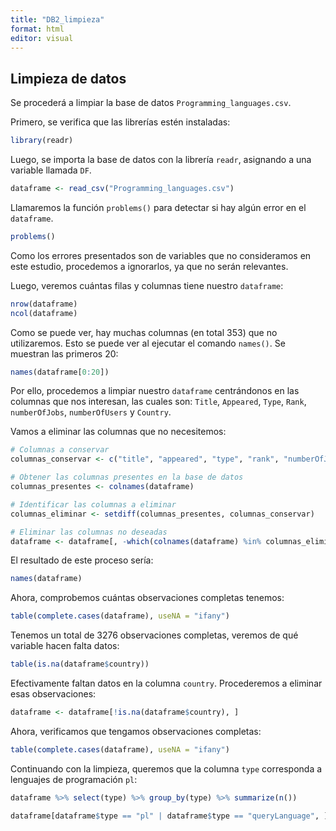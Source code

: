 ```yaml
---
title: "DB2_limpieza"
format: html
editor: visual
---
```


## Limpieza de datos

Se procederá a limpiar la base de datos `Programming_languages.csv`.

Primero, se verifica que las librerías estén instaladas:

```r
library(readr)
```

Luego, se importa la base de datos con la librería `readr`, asignando a una variable llamada `DF`.

```r
dataframe <- read_csv("Programming_languages.csv")
```

Llamaremos la función `problems()` para detectar si hay algún error en el `dataframe`.

```r
problems()
```

Como los errores presentados son de variables que no consideramos en este estudio, procedemos a ignorarlos, ya que no serán relevantes.

Luego, veremos cuántas filas y columnas tiene nuestro `dataframe`:

```r
nrow(dataframe)
ncol(dataframe)
```

Como se puede ver, hay muchas columnas (en total 353) que no utilizaremos. Esto se puede ver al ejecutar el comando `names()`. Se muestran las primeros 20:

```r
names(dataframe[0:20])
```

Por ello, procedemos a limpiar nuestro `dataframe` centrándonos en las columnas que nos interesan, las cuales son: `Title`, `Appeared`, `Type`, `Rank`, `numberOfJobs`, `numberOfUsers` y `Country`.

Vamos a eliminar las columnas que no necesitemos:

```r
# Columnas a conservar
columnas_conservar <- c("title", "appeared", "type", "rank", "numberOfJobs", "numberOfUsers", "country")

# Obtener las columnas presentes en la base de datos
columnas_presentes <- colnames(dataframe)

# Identificar las columnas a eliminar
columnas_eliminar <- setdiff(columnas_presentes, columnas_conservar)

# Eliminar las columnas no deseadas
dataframe <- dataframe[, -which(colnames(dataframe) %in% columnas_eliminar)]

```

El resultado de este proceso sería:

```r
names(dataframe)
```

Ahora, comprobemos cuántas observaciones completas tenemos:

```r
table(complete.cases(dataframe), useNA = "ifany")
```

Tenemos un total de 3276 observaciones completas, veremos de qué variable hacen falta datos:

```r
table(is.na(dataframe$country))
```

Efectivamente faltan datos en la columna `country`. Procederemos a eliminar esas observaciones:

```r
dataframe <- dataframe[!is.na(dataframe$country), ]
```

Ahora, verificamos que tengamos observaciones completas:

```r
table(complete.cases(dataframe), useNA = "ifany")
```

Continuando con la limpieza, queremos que la columna `type` corresponda a lenguajes de programación `pl`:

```r
dataframe %>% select(type) %>% group_by(type) %>% summarize(n())
```

```r
dataframe[dataframe$type == "pl" | dataframe$type == "queryLanguage", ]
```

